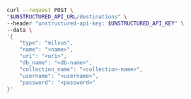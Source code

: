 ```bash REST (Create)
curl --request POST \
"$UNSTRUCTURED_API_URL/destinations" \
--header "unstructured-api-key: $UNSTRUCTURED_API_KEY" \
--data \
'{
    "type": "milvus",
    "name": "<name>",
    "uri": "<uri>",
    "db_name": "<db-name>",
    "collection_name": "<collection-name>",
    "username": "<username>",
    "password": "<password>"
}'
```